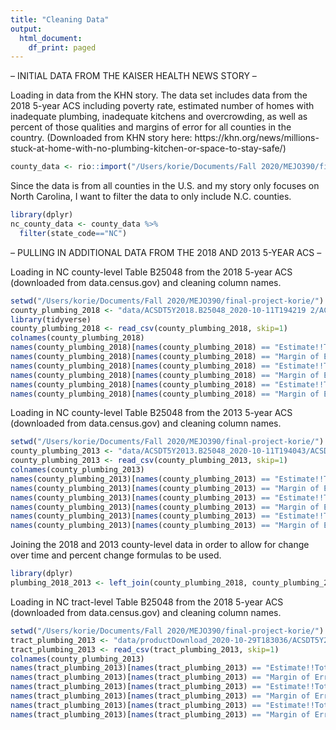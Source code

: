 ```yaml
---
title: "Cleaning Data"
output:
  html_document:
    df_print: paged
---
```


-- INITIAL DATA FROM THE KAISER HEALTH NEWS STORY --

Loading in data from the KHN story.  The data set includes data from the 2018 5-year ACS including poverty rate, estimated number of homes with inadequate plumbing, inadequate kitchens and overcrowding, as well as percent of those qualities and margins of error for all counties in the country. (Downloaded from KHN story here: https://khn.org/news/millions-stuck-at-home-with-no-plumbing-kitchen-or-space-to-stay-safe/)
```r
county_data <- rio::import("/Users/korie/Documents/Fall 2020/MEJO390/final-project-korie/data/KHN-county-housing-data.csv")
```

Since the data is from all counties in the U.S. and my story only focuses on North Carolina, I want to filter the data to only include N.C. counties. 
```r
library(dplyr)
nc_county_data <- county_data %>%
  filter(state_code=="NC")
```


-- PULLING IN ADDITIONAL DATA FROM THE 2018 AND 2013 5-YEAR ACS --

Loading in NC county-level Table B25048 from the 2018 5-year ACS (downloaded from data.census.gov) and cleaning column names. 
```r
setwd("/Users/korie/Documents/Fall 2020/MEJO390/final-project-korie/")
county_plumbing_2018 <- "data/ACSDT5Y2018.B25048_2020-10-11T194219 2/ACSDT5Y2018.B25048_data_with_overlays_2020-10-11T194213.csv"
library(tidyverse)
county_plumbing_2018 <- read_csv(county_plumbing_2018, skip=1)
colnames(county_plumbing_2018)
names(county_plumbing_2018)[names(county_plumbing_2018) == "Estimate!!Total"] <- "total_occupied_homes_2018"
names(county_plumbing_2018)[names(county_plumbing_2018) == "Margin of Error!!Total"] <- "moe_total_occupied_homes_2018"
names(county_plumbing_2018)[names(county_plumbing_2018) == "Estimate!!Total!!Complete plumbing facilities"] <- "est_complete_plumbing_2018"
names(county_plumbing_2018)[names(county_plumbing_2018) == "Margin of Error!!Total!!Complete plumbing facilities"] <- "moe_complete_plumbing_estimate_2018"
names(county_plumbing_2018)[names(county_plumbing_2018) == "Estimate!!Total!!Lacking complete plumbing facilities"] <- "est_lacking_complete_plumbing_2018"
names(county_plumbing_2018)[names(county_plumbing_2018) == "Margin of Error!!Total!!Lacking complete plumbing facilities"] <- "moe_lacking_complete_plumbing_2018" 
```

Loading in NC county-level Table B25048 from the 2013 5-year ACS (downloaded from data.census.gov) and cleaning column names. 
```r
setwd("/Users/korie/Documents/Fall 2020/MEJO390/final-project-korie/")
county_plumbing_2013 <- "data/ACSDT5Y2013.B25048_2020-10-11T194043/ACSDT5Y2013.B25048_data_with_overlays_2020-10-11T194011.csv"
county_plumbing_2013 <- read_csv(county_plumbing_2013, skip=1)
colnames(county_plumbing_2013)
names(county_plumbing_2013)[names(county_plumbing_2013) == "Estimate!!Total"] <- "total_occupied_homes_2013"
names(county_plumbing_2013)[names(county_plumbing_2013) == "Margin of Error!!Total"] <- "moe_total_occupied_homes_2013"
names(county_plumbing_2013)[names(county_plumbing_2013) == "Estimate!!Total!!Complete plumbing facilities"] <- "est_complete_plumbing_2013"
names(county_plumbing_2013)[names(county_plumbing_2013) == "Margin of Error!!Total!!Complete plumbing facilities"] <- "moe_complete_plumbing_estimate_2013"
names(county_plumbing_2013)[names(county_plumbing_2013) == "Estimate!!Total!!Lacking complete plumbing facilities"] <- "est_lacking_complete_plumbing_2013"
names(county_plumbing_2013)[names(county_plumbing_2013) == "Margin of Error!!Total!!Lacking complete plumbing facilities"] <- "moe_lacking_complete_plumbing_2013"
```

Joining the 2018 and 2013 county-level data in order to allow for change over time and percent change formulas to be used.
```r
library(dplyr)
plumbing_2018_2013 <- left_join(county_plumbing_2018, county_plumbing_2013, by="Geographic Area Name")
```

Loading in NC tract-level Table B25048 from the 2018 5-year ACS (downloaded from data.census.gov) and cleaning column names. 
```r
setwd("/Users/korie/Documents/Fall 2020/MEJO390/final-project-korie/")
tract_plumbing_2013 <- "data/productDownload_2020-10-29T183036/ACSDT5Y2013.B25048_data_with_overlays_2020-10-29T183020.csv"
tract_plumbing_2013 <- read_csv(tract_plumbing_2013, skip=1)
colnames(county_plumbing_2013)
names(tract_plumbing_2013)[names(tract_plumbing_2013) == "Estimate!!Total"] <- "total_occupied_homes_2013"
names(tract_plumbing_2013)[names(tract_plumbing_2013) == "Margin of Error!!Total"] <- "moe_total_occupied_homes_2013"
names(tract_plumbing_2013)[names(tract_plumbing_2013) == "Estimate!!Total!!Complete plumbing facilities"] <- "est_complete_plumbing_2013"
names(tract_plumbing_2013)[names(tract_plumbing_2013) == "Margin of Error!!Total!!Complete plumbing facilities"] <- "moe_complete_plumbing_estimate_2013"
names(tract_plumbing_2013)[names(tract_plumbing_2013) == "Estimate!!Total!!Lacking complete plumbing facilities"] <- "est_lacking_complete_plumbing_2013"
names(tract_plumbing_2013)[names(tract_plumbing_2013) == "Margin of Error!!Total!!Lacking complete plumbing facilities"] <- "moe_lacking_complete_plumbing_2013"
```





